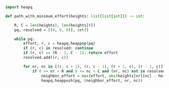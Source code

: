 ```python meta="source=problems/1631-path-with-minimum-effort/solution.py"
import heapq

def path_with_minimum_effort(heights: list[list[int]]) -> int:

    R, C = len(heights), len(heights[0])
    pq, resolved = [(0, 0, 0)], set()

    while pq:
        effort, r, c = heapq.heappop(pq)
        if (r, c) in resolved: continue
        if (r, c) == (R - 1, C - 1): return effort
        resolved.add((r, c))

        for nr, nc in [(r, c + 1), (r, c - 1), (r + 1, c), (r - 1, c)]:
            if 0 <= nr < R and 0 <= nc < C and (nr, nc) not in resolved:
                neighbor_effort = max(effort, abs(heights[nr][nc] - heights[r][c]))
                heapq.heappush(pq, (neighbor_effort, nr, nc))
```
